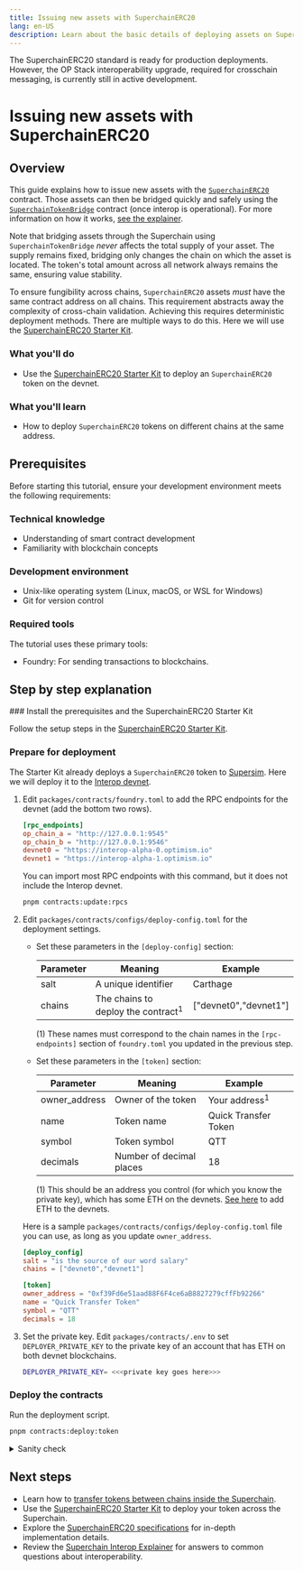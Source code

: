 ```yaml
---
title: Issuing new assets with SuperchainERC20
lang: en-US
description: Learn about the basic details of deploying assets on SuperchainERC20
---
```



<Callout>
  The SuperchainERC20 standard is ready for production deployments.
  However, the OP Stack interoperability upgrade, required for crosschain messaging, is currently still in active development.
</Callout>

# Issuing new assets with SuperchainERC20

## Overview

This guide explains how to issue new assets with the [`SuperchainERC20`](https://github.com/ethereum-optimism/optimism/blob/develop/packages/contracts-bedrock/src/L2/SuperchainERC20.sol) contract.
Those assets can then be bridged quickly and safely using the [`SuperchainTokenBridge`](https://github.com/ethereum-optimism/optimism/blob/develop/packages/contracts-bedrock/src/L2/SuperchainTokenBridge.sol) contract (once interop is operational).
For more information on how it works, [see the explainer](/stack/interop/superchain-erc20).

Note that bridging assets through the Superchain using `SuperchainTokenBridge` *never* affects the total supply of your asset.
The supply remains fixed, bridging only changes the chain on which the asset is located.
The token's total amount across all network always remains the same, ensuring value stability.

To ensure fungibility across chains, `SuperchainERC20` assets *must* have the same contract address on all chains.
This requirement abstracts away the complexity of cross-chain validation.
Achieving this requires deterministic deployment methods. There are multiple ways to do this.
Here we will use the [SuperchainERC20 Starter Kit](/app-developers/starter-kit).

### What you'll do

*   Use the [SuperchainERC20 Starter Kit](/app-developers/starter-kit) to deploy an `SuperchainERC20` token on the devnet.

### What you'll learn

*   How to deploy `SuperchainERC20` tokens on different chains at the same address.

## Prerequisites

Before starting this tutorial, ensure your development environment meets the following requirements:

### Technical knowledge

*   Understanding of smart contract development
*   Familiarity with blockchain concepts

### Development environment

*   Unix-like operating system (Linux, macOS, or WSL for Windows)
*   Git for version control

### Required tools

The tutorial uses these primary tools:

*   Foundry: For sending transactions to blockchains.

## Step by step explanation

<Steps>
  ### Install the prerequisites and the SuperchainERC20 Starter Kit

  Follow the setup steps in the [SuperchainERC20 Starter Kit](/app-developers/starter-kit#setup).

  ### Prepare for deployment

  The Starter Kit already deploys a `SuperchainERC20` token to [Supersim](/stack/interop/tools/supersim).
  Here we will deploy it to the [Interop devnet](/stack/interop/tools/devnet).

  1.  Edit `packages/contracts/foundry.toml` to add the RPC endpoints for the devnet (add the bottom two rows).

      ```toml
      [rpc_endpoints]
      op_chain_a = "http://127.0.0.1:9545"
      op_chain_b = "http://127.0.0.1:9546"
      devnet0 = "https://interop-alpha-0.optimism.io"
      devnet1 = "https://interop-alpha-1.optimism.io"
      ```

      You can import most RPC endpoints with this command, but it does not include the Interop devnet.

      ```sh
      pnpm contracts:update:rpcs
      ```

  2.  Edit `packages/contracts/configs/deploy-config.toml` for the deployment settings.  

      *   Set these parameters in the `[deploy-config]` section:

          | Parameter | Meaning                                       | Example                |
          | --------- | --------------------------------------------- | ---------------------- |
          | salt      | A unique identifier                           | Carthage               |
          | chains    | The chains to deploy the contract<sup>1</sup> | \["devnet0","devnet1"] |

          (1) These names must correspond to the chain names in the `[rpc-endpoints]` section of `foundry.toml` you updated in the previous step.

      *   Set these parameters in the `[token]` section:

          | Parameter      | Meaning                  | Example                  |                                            |
          | -------------- | ------------------------ | ------------------------ | ------------------------------------------ |
          | owner\_address | Owner of the token       | Your address<sup>1</sup> |                                            |
          | name           | Token name               | Quick Transfer Token     |                                            |
          | symbol         | Token symbol             | QTT                      |                                            |
          | decimals       | Number of decimal places | 18                       |                                            |

          (1) This should be an address you control (for which you know the private key), which has some ETH on the devnets.
          [See here](/stack/interop/tools/devnet#sending-eth-to-the-interop-devnets) to add ETH to the devnets.

      Here is a sample `packages/contracts/configs/deploy-config.toml` file you can use, as long as you update `owner_address`.

      ```toml
      [deploy_config]
      salt = "is the source of our word salary"
      chains = ["devnet0","devnet1"]

      [token]
      owner_address = "0xf39Fd6e51aad88F6F4ce6aB8827279cffFb92266"
      name = "Quick Transfer Token"
      symbol = "QTT"
      decimals = 18
      ```

  3.  Set the private key.
      Edit `packages/contracts/.env` to set `DEPLOYER_PRIVATE_KEY` to the private key of an account that has ETH on both devnet blockchains.

      ```sh
      DEPLOYER_PRIVATE_KEY= <<<private key goes here>>>
      ```

  ### Deploy the contracts

  Run the deployment script.

  ```sh
  pnpm contracts:deploy:token
  ```

  <details>
    <summary>Sanity check</summary>

    1.  Set `TOKEN_ADDRESS` to the address where the token is deployed.

        ```sh
        TOKEN_ADDRESS=0x322f4aF25D370BE2A2C74eEFf0DD0d2AF2e7eD75
        ```

    2.  Set `PRIVATE_KEY` to the private key for the owner address.

        ```sh
        PRIVATE_KEY= <<<private key goes here>>>
        ```

    3.  Mint tokens for an address you control on both chains.
        The owner address is the easiest to use.

        ```sh
        OWNER_ADDRESS=`cast wallet address --private-key $PRIVATE_KEY`
        RPC_DEV0=https://interop-alpha-0.optimism.io
        RPC_DEV1=https://interop-alpha-1.optimism.io
        cast send --private-key $PRIVATE_KEY $TOKEN_ADDRESS "mintTo(address,uint256)" $OWNER_ADDRESS 1000 --rpc-url $RPC_DEV0
        cast send --private-key $PRIVATE_KEY $TOKEN_ADDRESS "mintTo(address,uint256)" $OWNER_ADDRESS 2000 --rpc-url $RPC_DEV1       
        ```

    4.  Check the balance of the owner address on both blockchains.

        ```sh
        cast call $TOKEN_ADDRESS "balanceOf(address)" $OWNER_ADDRESS --rpc-url $RPC_DEV0 | cast to-dec        
        cast call $TOKEN_ADDRESS "balanceOf(address)" $OWNER_ADDRESS --rpc-url $RPC_DEV1 | cast to-dec
        ```
  </details>
</Steps>

## Next steps

*   Learn how to [transfer tokens between chains inside the Superchain](transfer-superchainERC20).
*   Use the [SuperchainERC20 Starter Kit](/app-developers/starter-kit) to deploy your token across the Superchain.
*   Explore the [SuperchainERC20 specifications](https://specs.optimism.io/interop/token-bridging.html) for in-depth implementation details.
*   Review the [Superchain Interop Explainer](/stack/interop/explainer) for answers to common questions about interoperability.
